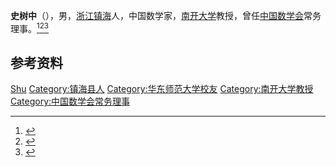 '''史树中'''（{{bd|1940年||2008年|5月}}），男，[[浙江|浙江]][[镇海县|镇海]]人，中国数学家，[[南开大学|南开大学]]教授，曾任[[中国数学会|中国数学会]]常务理事。<ref>{{cite book|title=中囯人名大辞典·当代人物卷|author=廖盖隆等编|year=1990|publisher=上海辞书出版社|location=上海|page=}}</ref><ref>{{Cite book|title=二十世纪中国名人辞典|author=蔡开松, 于信凤主编; 曾卓明, 周溯源, 赵书刚副主编|publisher=辽宁人民出版社|year=1991|isbn=|location=沈阳|pages=}}</ref><ref>{{cite book|title=中国普通高等学校教授人名录|author=《中国普通高等学校教授人名录》编写组编|publisher=高等教育出版社|year=1988|isbn=7040006162|location=北京|page=}}</ref>

== 参考资料 ==
{{reflist}}

{{中国人物小作品}}
{{Navboxes 
| title  = 史树中在[[中国数学会|中国数学会]]的职务
| list1  =
{{中国数学会第五届理事会}}
{{中国数学会第六届理事会}}
}}

{{Authority control}}
{{DEFAULTSORT:Shi史}}
[[Category:史姓|Shu]]
[[Category:镇海县人|Category:镇海县人]]
[[Category:华东师范大学校友|Category:华东师范大学校友]]
[[Category:南开大学教授|Category:南开大学教授]]
[[Category:中国数学会常务理事|Category:中国数学会常务理事]]